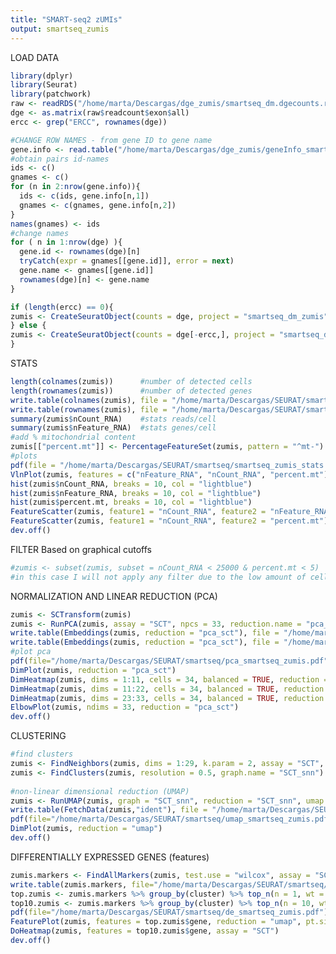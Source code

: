 ```yaml
---
title: "SMART-seq2 zUMIs"
output: smartseq_zumis
---
```


LOAD DATA
```r
library(dplyr)
library(Seurat)
library(patchwork)
raw <- readRDS("/home/marta/Descargas/dge_zumis/smartseq_dm.dgecounts.rds")
dge <- as.matrix(raw$readcount$exon$all) 
ercc <- grep("ERCC", rownames(dge))

#CHANGE ROW NAMES - from gene ID to gene name
gene.info <- read.table("/home/marta/Descargas/dge_zumis/geneInfo_smartseq.tab", fill = TRUE, colClasses = "character")
#obtain pairs id-names
ids <- c()
gnames <- c()
for (n in 2:nrow(gene.info)){
  ids <- c(ids, gene.info[n,1])
  gnames <- c(gnames, gene.info[n,2])
}
names(gnames) <- ids
#change names
for ( n in 1:nrow(dge) ){
  gene.id <- rownames(dge)[n]
  tryCatch(expr = gnames[[gene.id]], error = next)
  gene.name <- gnames[[gene.id]]
  rownames(dge)[n] <- gene.name
}

if (length(ercc) == 0){ 
zumis <- CreateSeuratObject(counts = dge, project = "smartseq_dm_zumis")
} else {
zumis <- CreateSeuratObject(counts = dge[-ercc,], project = "smartseq_dm_zumis")  
}

```

STATS
```r
length(colnames(zumis))      #number of detected cells
length(rownames(zumis))      #number of detected genes
write.table(colnames(zumis), file = "/home/marta/Descargas/SEURAT/smartseq/detected_cells_zumis.txt", sep = "\n", quote = FALSE)
write.table(rownames(zumis), file = "/home/marta/Descargas/SEURAT/smartseq/detected_features_zumis.txt", sep = "\n", quote = FALSE)
summary(zumis$nCount_RNA)    #stats reads/cell
summary(zumis$nFeature_RNA)  #stats genes/cell
#add % mitochondrial content
zumis[["percent.mt"]] <- PercentageFeatureSet(zumis, pattern = "^mt-") 
#plots
pdf(file = "/home/marta/Descargas/SEURAT/smartseq/smartseq_zumis_stats.pdf")
VlnPlot(zumis, features = c("nFeature_RNA", "nCount_RNA", "percent.mt"))
hist(zumis$nCount_RNA, breaks = 10, col = "lightblue")
hist(zumis$nFeature_RNA, breaks = 10, col = "lightblue")
hist(zumis$percent.mt, breaks = 10, col = "lightblue")
FeatureScatter(zumis, feature1 = "nCount_RNA", feature2 = "nFeature_RNA")
FeatureScatter(zumis, feature1 = "nCount_RNA", feature2 = "percent.mt")
dev.off()
```

FILTER
Based on graphical cutoffs
```r
#zumis <- subset(zumis, subset = nCount_RNA < 25000 & percent.mt < 5)
#in this case I will not apply any filter due to the low amount of cells  
```

NORMALIZATION AND LINEAR REDUCTION (PCA)
```r
zumis <- SCTransform(zumis)
zumis <- RunPCA(zumis, assay = "SCT", npcs = 33, reduction.name = "pca_sct")
write.table(Embeddings(zumis, reduction = "pca_sct"), file = "/home/marta/Descargas/SEURAT/smartseq/pca_cell_coord_zumis_common.txt", sep = "\t", quote = FALSE)
write.table(Embeddings(zumis, reduction = "pca_sct"), file = "/home/marta/Descargas/SEURAT/smartseq/pca_features_weight_zumis_common.txt", sep = "\t", quote = FALSE)
#plot pca
pdf(file="/home/marta/Descargas/SEURAT/smartseq/pca_smartseq_zumis.pdf")
DimPlot(zumis, reduction = "pca_sct")
DimHeatmap(zumis, dims = 1:11, cells = 34, balanced = TRUE, reduction = "pca_sct")
DimHeatmap(zumis, dims = 11:22, cells = 34, balanced = TRUE, reduction = "pca_sct")
DimHeatmap(zumis, dims = 23:33, cells = 34, balanced = TRUE, reduction = "pca_sct")
ElbowPlot(zumis, ndims = 33, reduction = "pca_sct")
dev.off()
```

CLUSTERING
```r
#find clusters
zumis <- FindNeighbors(zumis, dims = 1:29, k.param = 2, assay = "SCT", graph.name = "SCT_snn", reduction = "pca_sct") #use dimensions that have significance - use plots to decide
zumis <- FindClusters(zumis, resolution = 0.5, graph.name = "SCT_snn") 
  
#non-linear dimensional reduction (UMAP)
zumis <- RunUMAP(zumis, graph = "SCT_snn", reduction = "SCT_snn", umap.method = "umap-learn")
write.table(FetchData(zumis,"ident"), file = "/home/marta/Descargas/SEURAT/smartseq/clust_identity_zumis.txt", sep = "\t", quote = FALSE)
pdf(file="/home/marta/Descargas/SEURAT/smartseq/umap_smartseq_zumis.pdf")
DimPlot(zumis, reduction = "umap")
dev.off()
```

DIFFERENTIALLY EXPRESSED GENES (features)
```r
zumis.markers <- FindAllMarkers(zumis, test.use = "wilcox", assay = "SCT", slot = "data", logfc.threshold = 0, return.thresh = 1)
write.table(zumis.markers, file="/home/marta/Descargas/SEURAT/smartseq/markers_smartseq_zumis.txt", sep = "\t")
top.zumis <- zumis.markers %>% group_by(cluster) %>% top_n(n = 1, wt = avg_logFC)
top10.zumis <- zumis.markers %>% group_by(cluster) %>% top_n(n = 10, wt = avg_logFC);
pdf(file="/home/marta/Descargas/SEURAT/smartseq/de_smartseq_zumis.pdf")
FeaturePlot(zumis, features = top.zumis$gene, reduction = "umap", pt.size = 0.2)
DoHeatmap(zumis, features = top10.zumis$gene, assay = "SCT")
dev.off()
```
